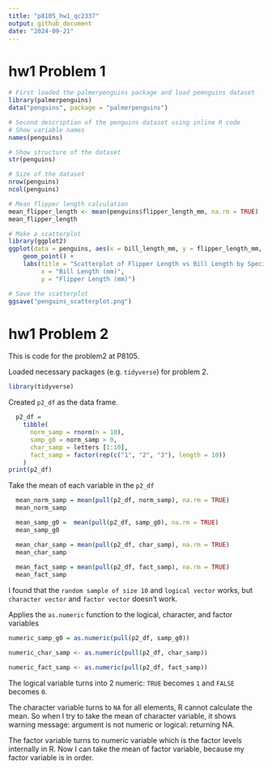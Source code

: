 ```yaml
---
title: "p8105_hw1_qc2337"
output: github_document
date: "2024-09-21"
---
```

# hw1 Problem 1

```r
# First loaded the palmerpenguins package and load pemnguins dataset
library(palmerpenguins)
data("penguins", package = "palmerpenguins")

# Second description of the penguins dataset using inline R code
# Show variable names
names(penguins)

# Show structure of the dataset
str(penguins)

# Size of the dataset
nrow(penguins)
ncol(penguins)

# Mean flipper length calculation
mean_flipper_length <- mean(penguins$flipper_length_mm, na.rm = TRUE)
mean_flipper_length

# Make a scatterplot
library(ggplot2)
ggplot(data = penguins, aes(x = bill_length_mm, y = flipper_length_mm, color = species)) +
    geom_point() + 
    labs(title = "Scatterplot of Flipper Length vs Bill Length by Species",
         x = "Bill Length (mm)",
         y = "Flipper Length (mm)")

# Save the scatterplot
ggsave("penguins_scatterplot.png")
```

# hw1 Problem 2
This is code for the problem2 at P8105.

Loaded necessary packages (e.g. `tidyverse`) for problem 2.

```r
library(tidyverse)
```

Created `p2_df` as the data frame.

```r
  p2_df = 
    tibble(
      norm_samp = rnorm(n = 10),
      samp_g0 = norm_samp > 0,
      char_samp = letters [1:10],
      fact_samp = factor(rep(c("1", "2", "3"), length = 10))
    )
print(p2_df)
```

Take the mean of each variable in the `p2_df`

```r
  mean_norm_samp = mean(pull(p2_df, norm_samp), na.rm = TRUE)
  mean_norm_samp 

  mean_samp_g0 =  mean(pull(p2_df, samp_g0), na.rm = TRUE)
  mean_samp_g0

  mean_char_samp = mean(pull(p2_df, char_samp), na.rm = TRUE)
  mean_char_samp
  
  mean_fact_samp = mean(pull(p2_df, fact_samp), na.rm = TRUE)
  mean_fact_samp
```

I found that the `random sample of size 10`  and `logical vector ` works,
  but `character vector` and `factor vector ` doesn't work.
  
Applies the `as.numeric` function to the logical, character, and factor variables

```r

numeric_samp_g0 = as.numeric(pull(p2_df, samp_g0))

numeric_char_samp <- as.numeric(pull(p2_df, char_samp))

numeric_fact_samp <- as.numeric(pull(p2_df, fact_samp))

```

The logical variable turns into 2 numeric: `TRUE` becomes `1` and `FALSE` becomes `0`.

The character variable turns to `NA` for all elements, R cannot calculate the mean. So when I try to take the mean of character variable, it shows warning message: argument is not numeric or logical: returning NA.

The factor variable turns to numeric variable which is the factor levels internally in R. Now I can take the mean of factor variable, because my factor variable is in order. 


